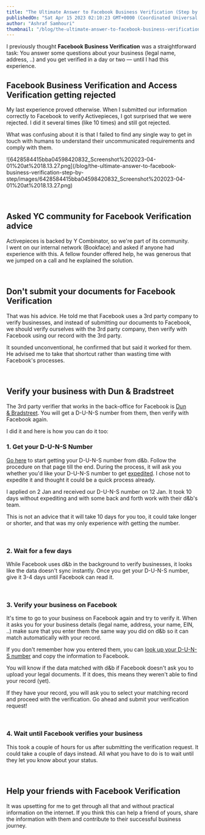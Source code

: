 ```yaml
---
title: "The Ultimate Answer to Facebook Business Verification (Step by Step)"
publishedOn: "Sat Apr 15 2023 02:10:23 GMT+0000 (Coordinated Universal Time)"
author: "Ashraf Samhouri"
thumbnail: "/blog/the-ultimate-answer-to-facebook-business-verification-step-by-step/thumbnail.webp"
---
```


I previously thought **Facebook Business Verification** was a straightforward task: You answer some questions about your business (legal name, address, ..) and you get verified in a day or two — until I had this experience.

Facebook Business Verification and Access Verification getting rejected
-----------------------------------------------------------------------

My last experience proved otherwise. When I submitted our information correctly to Facebook to verify Activepieces, I got surprised that we were rejected. I did it several times (like 10 times) and still got rejected.

What was confusing about it is that I failed to find any single way to get in touch with humans to understand their uncommunicated requirements and comply with them.

!\[6428584415bba04598420832\_Screenshot%202023-04-01%20at%2018.13.27.png\](/blog/the-ultimate-answer-to-facebook-business-verification-step-by-step/images/6428584415bba04598420832\_Screenshot%202023-04-01%20at%2018.13.27.png)

‍

Asked YC community for Facebook Verification advice
---------------------------------------------------

Activepieces is backed by Y Combinator, so we're part of its community. I went on our internal network (Bookface) and asked if anyone had experience with this. A fellow founder offered help, he was generous that we jumped on a call and he explained the solution.

‍

Don't submit your documents for Facebook Verification
-----------------------------------------------------

That was his advice. He told me that Facebook uses a 3rd party company to verify businesses, and instead of submitting our documents to Facebook, we should verify ourselves with the 3rd party company, then verify with Facebook using our record with the 3rd party.

It sounded unconventional, he confirmed that but said it worked for them. He advised me to take that shortcut rather than wasting time with Facebook's processes.

‍

Verify your business with Dun & Bradstreet
------------------------------------------

The 3rd party verifier that works in the back-office for Facebook is [Dun & Bradstreet](https://www.dnb.com/). You will get a D-U-N-S number from them, then verify with Facebook again.

I did it and here is how you can do it too:

### 1\. Get your D-U-N-S Number

[Go here](https://www.dnb.com/duns/get-a-duns.html) to start getting your D-U-N-S number from d&b. Follow the procedure on that page till the end. During the process, it will ask you whether you'd like your D-U-N-S number to get [expedited](https://www.dnb.com/marketing/media/dunsfile.html). I chose not to expedite it and thought it could be a quick process already.

I applied on 2 Jan and received our D-U-N-S number on 12 Jan. It took 10 days without expediting and with some back and forth work with their d&b's team.

This is not an advice that it will take 10 days for you too, it could take longer or shorter, and that was my only experience with getting the number.

‍

### 2\. Wait for a few days

While Facebook uses d&b in the background to verify businesses, it looks like the data doesn't sync instantly. Once you get your D-U-N-S number, give it 3-4 days until Facebook can read it.

‍

### 3\. Verify your business on Facebook

It's time to go to your business on Facebook again and try to verify it. When it asks you for your business details (legal name, address, your name, EIN, ..) make sure that you enter them the same way you did on d&b so it can match automatically with your record.

If you don't remember how you entered them, you can [look up your D-U-N-S number](https://www.dnb.com/duns-number/lookup.html) and copy the information to Facebook.

You will know if the data matched with d&b if Facebook doesn't ask you to upload your legal documents. If it does, this means they weren't able to find your record (yet).

If they have your record, you will ask you to select your matching record and proceed with the verification. Go ahead and submit your verification request!

‍

### 4\. Wait until Facebook verifies your business

This took a couple of hours for us after submitting the verification request. It could take a couple of days instead. All what you have to do is to wait until they let you know about your status.

‍

Help your friends with Facebook Verification
--------------------------------------------

It was upsetting for me to get through all that and without practical information on the internet. If you think this can help a friend of yours, share the information with them and contribute to their successful business journey.

